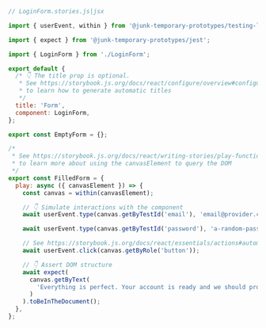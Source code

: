 ```js
// LoginForm.stories.js|jsx

import { userEvent, within } from '@junk-temporary-prototypes/testing-library';

import { expect } from '@junk-temporary-prototypes/jest';

import { LoginForm } from './LoginForm';

export default {
  /* 👇 The title prop is optional.
   * See https://storybook.js.org/docs/react/configure/overview#configure-story-loading
   * to learn how to generate automatic titles
   */
  title: 'Form',
  component: LoginForm,
};

export const EmptyForm = {};

/*
 * See https://storybook.js.org/docs/react/writing-stories/play-function#working-with-the-canvas
 * to learn more about using the canvasElement to query the DOM
 */
export const FilledForm = {
  play: async ({ canvasElement }) => {
    const canvas = within(canvasElement);

    // 👇 Simulate interactions with the component
    await userEvent.type(canvas.getByTestId('email'), 'email@provider.com');

    await userEvent.type(canvas.getByTestId('password'), 'a-random-password');

    // See https://storybook.js.org/docs/react/essentials/actions#automatically-matching-args to learn how to setup logging in the Actions panel
    await userEvent.click(canvas.getByRole('button'));

    // 👇 Assert DOM structure
    await expect(
      canvas.getByText(
        'Everything is perfect. Your account is ready and we should probably get you started!'
      )
    ).toBeInTheDocument();
  },
};
```
